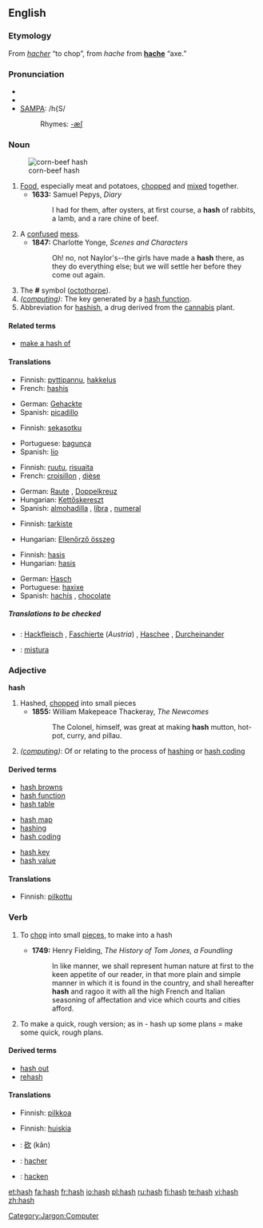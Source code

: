 {{wikipedia|dab=hash}}
==English==

===Etymology===
From {{F.}} ''[[hacher]]'' “to chop”, from {{OF.}} ''hache'' from '''[[hache]]''' “axe.”

===Pronunciation===
* {{enPR|hăsh}}
* {{IPA|/hæʃ/}}
* [[w:SAMPA|SAMPA]]: /h{S/
*: Rhymes: [[Rhymes:English:-æʃ|-æʃ]]

===Noun===
{{en-noun|es}}
[[Image:Corn-beef-hash.jpg|thumb|corn-beef hash]]

# [[Food]], especially meat and potatoes, [[chop]]ped and [[mix]]ed together.
#* '''1633:''' Samuel Pepys, ''Diary''
#*: I had for them, after oysters, at first course, a '''hash''' of rabbits, a lamb, and a rare chine of beef.
# A [[confuse]]d [[mess]].
#* '''1847:''' Charlotte Yonge, ''Scenes and Characters''
#*: Oh! no, not Naylor's--the girls have made a '''hash''' there, as they do everything else; but we will settle her before they come out again.
# The '''#''' symbol ([[octothorpe]]).
# ''([[:Category:Jargon:Computer|computing]])'': The key generated by a [[hash function]].
# Abbreviation for [[hashish]], a drug derived from the [[cannabis]] plant.

====Related terms====
* [[make a hash of]]

====Translations====
{{trans-top|chopped food, especially meat and potatoes}}
* Finnish: [[pyttipannu]], [[hakkelus]]
* French: [[hashis]] {{m}}
{{trans-mid}}
* German: [[Gehackte]] {{n}}
* Spanish: [[picadillo]] {{m}}
{{trans-bottom}}

{{trans-top|confused mess}}
* Finnish: [[sekasotku]]
{{trans-mid}}
* Portuguese: [[bagunça]] {{f}}
* Spanish: [[lío]] {{m}}
{{trans-bottom}}

{{trans-top|the '''#''' symbol}}
* Finnish: [[ruutu]], [[risuaita]]
* French: [[croisillon]] {{m}}, [[dièse]] {{m}}
{{trans-mid}}
* German: [[Raute]] {{f}}, [[Doppelkreuz]] {{n}}
* Hungarian: [[Kettőskereszt]]
*Spanish: [[almohadilla]] {{f}} {{italbrac|Spain}}, [[libra]] {{f}} {{italbrac|Puerto Rico}}, [[numeral]] {{m}} {{italbrac|Latin America}}
{{trans-bottom}}

{{trans-top|the key generated by a hash function}}
* Finnish: [[tarkiste]]
{{trans-mid}}
* Hungarian: [[Ellenőrző összeg]]
{{trans-bottom}}

{{trans-top|hashish}}
* Finnish: [[hasis]]
* Hungarian: [[hasis]]
{{trans-mid}}
* German: [[Hasch]] {{n}}
* Portuguese: [[haxixe]] {{m}}
* Spanish: [[hachís]] {{m}}, [[chocolate]] {{m}}
{{trans-bottom}}

=====Translations to be checked=====
{{ttbc-top}}
* {{ttbc|German}}: [[Hackfleisch]] {{n}}, [[Faschierte]] (''Austria'') {{n}}, [[Haschee]] {{n}}, [[Durcheinander]] {{n}}
* {{ttbc|Portuguese}}: [[mistura]] {{f}}
{{ttbc-bottom}}

===Adjective===
'''hash'''

# Hashed, [[chopped]] into small pieces
#* '''1855:''' William Makepeace Thackeray, ''The Newcomes''
#*: The Colonel, himself, was great at making '''hash''' mutton, hot-pot, curry, and pillau.
# ''([[:Category:Jargon:Computer|computing]])'': Of or relating to the process of [[hashing]] or [[hash coding]]

====Derived terms====
{{top3}}
* [[hash browns]]
* [[hash function]]
* [[hash table]]
{{mid3}}
* [[hash map]]
* [[hashing]]
* [[hash coding]]
{{mid3}}
* [[hash key]]
* [[hash value]]
{{bottom}}

====Translations====
{{trans-top|chopped into small pieces}}
* Finnish: [[pilkottu]]
{{trans-mid}}
{{trans-bottom}}

{{trans-top|of or related to the process of hash coding}}
{{trans-mid}}
{{trans-bottom}}

===Verb===
{{en-verb|hash|es}}

# {{transitive}} To [[chop]] into small [[piece]]s, to make into a hash
#* '''1749:''' Henry Fielding, ''The History of Tom Jones, a Foundling''
#*: In like manner, we shall represent human nature at first to the keen appetite of our reader, in that more plain and simple manner in which it is found in the country, and shall hereafter '''hash''' and ragoo it with all the high French and Italian seasoning of affectation and vice which courts and cities afford.
# To make a quick, rough version; as in - hash up some plans = make some quick, rough plans.

====Derived terms====
* [[hash out]]
* [[rehash]]

====Translations====
{{trans-top|to chop into small pieces}}
* Finnish: [[pilkkoa]]
{{trans-mid}}
{{trans-bottom}}

{{trans-top|to make a quick, rough version}}
* Finnish: [[huiskia]]
{{trans-mid}}
{{trans-bottom}}

{{ttbc-top}}
* {{ttbc|Chinese}}: [[砍]] (kǎn)
* {{ttbc|French}}: [[hacher]]
* {{ttbc|German}}: [[hacken]]
{{ttbc-bottom}}

[[Category:Jargon:Computer]]

[[et:hash]]
[[fa:hash]]
[[fr:hash]]
[[io:hash]]
[[pl:hash]]
[[ru:hash]]
[[fi:hash]]
[[te:hash]]
[[vi:hash]]
[[zh:hash]]